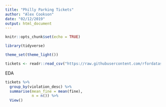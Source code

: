 ```yaml
---
title: "Philly Parking Tickets"
author: "Alex Cookson"
date: "02/12/2019"
output: html_document
---
```


```r
knitr::opts_chunk$set(echo = TRUE)
```

```r
library(tidyverse)

theme_set(theme_light())

tickets <- readr::read_csv("https://raw.githubusercontent.com/rfordatascience/tidytuesday/master/data/2019/2019-12-03/tickets.csv")
```

EDA

```r
tickets %>%
  group_by(violation_desc) %>%
  summarise(mean_fine = mean(fine),
            n = n()) %>%
  View()
```


